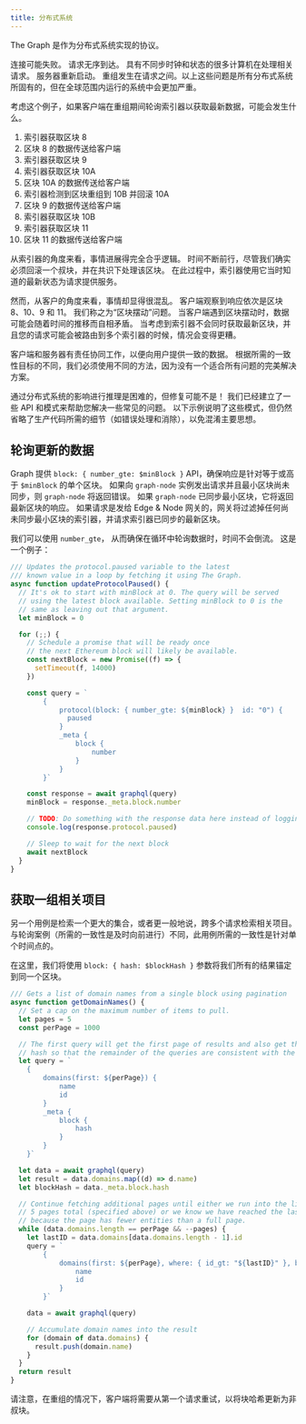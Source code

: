 ```yaml
---
title: 分布式系统
---
```


The Graph 是作为分布式系统实现的协议。

连接可能失败。 请求无序到达。 具有不同步时钟和状态的很多计算机在处理相关请求。 服务器重新启动。 重组发生在请求之间。以上这些问题是所有分布式系统所固有的，但在全球范围内运行的系统中会更加严重。

考虑这个例子，如果客户端在重组期间轮询索引器以获取最新数据，可能会发生什么。

1. 索引器获取区块 8
2. 区块 8 的数据传送给客户端
3. 索引器获取区块 9
4. 索引器获取区块 10A
5. 区块 10A 的数据传送给客户端
6. 索引器检测到区块重组到 10B 并回滚 10A
7. 区块 9 的数据传送给客户端
8. 索引器获取区块 10B
9. 索引器获取区块 11
10. 区块 11 的数据传送给客户端

从索引器的角度来看，事情进展得完全合乎逻辑。 时间不断前行，尽管我们确实必须回滚一个叔块，并在共识下处理该区块。 在此过程中，索引器使用它当时知道的最新状态为请求提供服务。

然而，从客户的角度来看，事情却显得很混乱。 客户端观察到响应依次是区块 8、10、9 和 11。 我们称之为“区块摆动”问题。 当客户端遇到区块摆动时，数据可能会随着时间的推移而自相矛盾。 当考虑到索引器不会同时获取最新区块，并且您的请求可能会被路由到多个索引器的时候，情况会变得更糟。

客户端和服务器有责任协同工作，以便向用户提供一致的数据。 根据所需的一致性目标的不同，我们必须使用不同的方法，因为没有一个适合所有问题的完美解决方案。

通过分布式系统的影响进行推理是困难的，但修复可能不是！ 我们已经建立了一些 API 和模式来帮助您解决一些常见的问题。 以下示例说明了这些模式，但仍然省略了生产代码所需的细节（如错误处理和消除），以免混淆主要思想。

## 轮询更新的数据

Graph 提供 `block: { number_gte: $minBlock }` API，确保响应是针对等于或高于 `$minBlock` 的单个区块。 如果向 `graph-node` 实例发出请求并且最小区块尚未同步，则 `graph-node` 将返回错误。 如果 `graph-node` 已同步最小区块，它将返回最新区块的响应。 如果请求是发给 Edge & Node 网关的，网关将过滤掉任何尚未同步最小区块的索引器，并请求索引器已同步的最新区块。

我们可以使用 `number_gte`， 从而确保在循环中轮询数据时，时间不会倒流。 这是一个例子：

```javascript
/// Updates the protocol.paused variable to the latest
/// known value in a loop by fetching it using The Graph.
async function updateProtocolPaused() {
  // It's ok to start with minBlock at 0. The query will be served
  // using the latest block available. Setting minBlock to 0 is the
  // same as leaving out that argument.
  let minBlock = 0

  for (;;) {
    // Schedule a promise that will be ready once
    // the next Ethereum block will likely be available.
    const nextBlock = new Promise((f) => {
      setTimeout(f, 14000)
    })

    const query = `
        {
            protocol(block: { number_gte: ${minBlock} }  id: "0") {
              paused
            }
            _meta {
                block {
                    number
                }
            }
        }`

    const response = await graphql(query)
    minBlock = response._meta.block.number

    // TODO: Do something with the response data here instead of logging it.
    console.log(response.protocol.paused)

    // Sleep to wait for the next block
    await nextBlock
  }
}
```

## 获取一组相关项目

另一个用例是检索一个更大的集合，或者更一般地说，跨多个请求检索相关项目。 与轮询案例（所需的一致性是及时向前进行）不同，此用例所需的一致性是针对单个时间点的。

在这里，我们将使用 `block: { hash: $blockHash }` 参数将我们所有的结果锚定到同一个区块。

```javascript
/// Gets a list of domain names from a single block using pagination
async function getDomainNames() {
  // Set a cap on the maximum number of items to pull.
  let pages = 5
  const perPage = 1000

  // The first query will get the first page of results and also get the block
  // hash so that the remainder of the queries are consistent with the first.
  let query = `
    {
        domains(first: ${perPage}) {
            name
            id
        }
        _meta {
            block {
                hash
            }
        }
    }`

  let data = await graphql(query)
  let result = data.domains.map((d) => d.name)
  let blockHash = data._meta.block.hash

  // Continue fetching additional pages until either we run into the limit of
  // 5 pages total (specified above) or we know we have reached the last page
  // because the page has fewer entities than a full page.
  while (data.domains.length == perPage && --pages) {
    let lastID = data.domains[data.domains.length - 1].id
    query = `
        {
            domains(first: ${perPage}, where: { id_gt: "${lastID}" }, block: { hash: "${blockHash}" }) {
                name
                id
            }
        }`

    data = await graphql(query)

    // Accumulate domain names into the result
    for (domain of data.domains) {
      result.push(domain.name)
    }
  }
  return result
}
```

请注意，在重组的情况下，客户端将需要从第一个请求重试，以将块哈希更新为非叔块。
